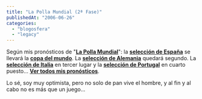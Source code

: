 ```yaml
---
title: "La Polla Mundial (2ª Fase)"
publishedAt: "2006-06-26"
categories: 
  - "blogosfera"
  - "legacy"
---
```


Según mis pronósticos de "**[La Polla Mundial](http://www.lapollamundial.com/)**": la **[selección de España](http://www.futbolizados.com/?s=España)** se llevará la **[copa del mundo](http://www.futbolizados.com/?mundialalemania2006=1)**. La **[selección de Alemania](http://www.futbolizados.com/?s=Alemania)** quedará segundo. La **[selección de Italia](http://www.futbolizados.com/?s=Italia)** en tercer lugar y la **[selección de Portugal](http://www.futbolizados.com/?s=Portugal)** en cuarto puesto... **[Ver todos mis pronósticos](http://www.lapollamundial.com/pronosticos/?nick=Rick)**.

Lo sé, soy muy optimista, pero no solo de pan vive el hombre, y al fin y al cabo no es más que un juego...

